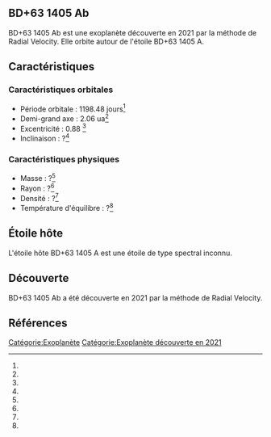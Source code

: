 == BD+63 1405 Ab ==

{{Infobox Exoplanète
| nom = BD+63 1405 Ab
| image = 
| légende = 
| étoile = BD+63 1405 A
| constellation = 
| ascension_droite = 
| déclinaison = 
| distance = ?
| type_spectral = ?
| masse = ?<ref></ref>
| rayon = ?<ref></ref>
| densité = ?<ref></ref>
| gravité = ?<ref></ref>
| température = ?<ref></ref>
| période = 1198.48 j<ref></ref>
| demi_grand_axe = 2.06 ua<ref></ref>
| excentricité = 0.88 <ref></ref>
| inclinaison = ?<ref></ref>
| méthode_découverte = Radial Velocity
| date_découverte = 2021
| statut = Confirmée
}}

BD+63 1405 Ab est une exoplanète découverte en 2021 par la méthode de Radial Velocity. Elle orbite autour de l'étoile BD+63 1405 A.

== Caractéristiques ==

=== Caractéristiques orbitales ===
* Période orbitale : 1198.48 jours<ref></ref>
* Demi-grand axe : 2.06 ua<ref></ref>
* Excentricité : 0.88 <ref></ref>
* Inclinaison : ?<ref></ref>

=== Caractéristiques physiques ===
* Masse : ?<ref></ref>
* Rayon : ?<ref></ref>
* Densité : ?<ref></ref>
* Température d'équilibre : ?<ref></ref>

== Étoile hôte ==

{{Infobox Étoile
| nom = BD+63 1405 A
| image = 
| légende = 
| constellation = 
| ascension_droite = 
| déclinaison = 
| distance = ?
| type_spectral = ?
| magnitude_absolue = 
| magnitude_apparente = 
| masse = ?<ref></ref>
| rayon = ?<ref></ref>
| température = ?<ref></ref>
| métallicité = ?<ref></ref>
| âge = ?<ref></ref>
}}

L'étoile hôte BD+63 1405 A est une étoile de type spectral inconnu.

== Découverte ==

BD+63 1405 Ab a été découverte en 2021 par la méthode de Radial Velocity.

== Références ==
<references />

[[Catégorie:Exoplanète]]
[[Catégorie:Exoplanète découverte en 2021]]
